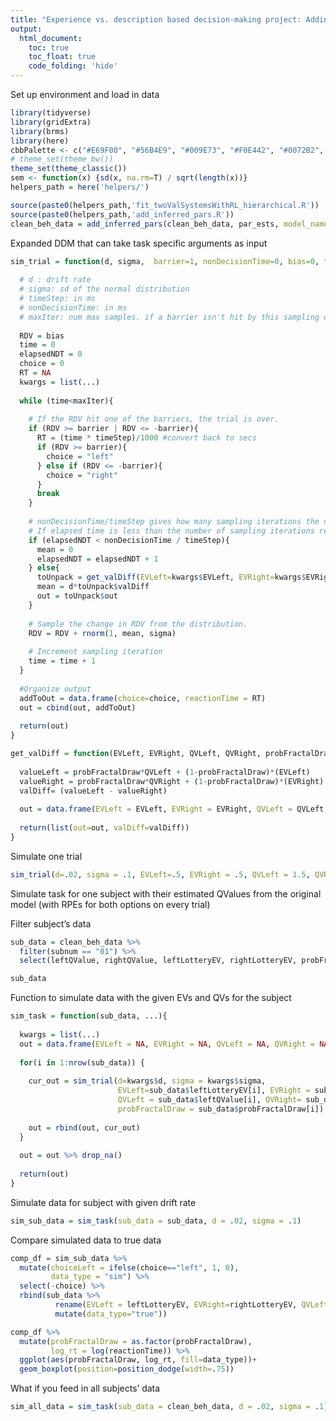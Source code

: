 ```yaml
---
title: "Experience vs. description based decision-making project: Adding arbitration to behavioral modeling"
output: 
  html_document:
    toc: true
    toc_float: true
    code_folding: 'hide'
---
```


Set up environment and load in data

```r
library(tidyverse)
library(gridExtra)
library(brms)
library(here)
cbbPalette <- c("#E69F00", "#56B4E9", "#009E73", "#F0E442", "#0072B2", "#D55E00", "#CC79A7")
# theme_set(theme_bw())
theme_set(theme_classic())
sem <- function(x) {sd(x, na.rm=T) / sqrt(length(x))}
helpers_path = here('helpers/')
```


```r
source(paste0(helpers_path,'fit_twoValSystemsWithRL_hierarchical.R'))
source(paste0(helpers_path,'add_inferred_pars.R'))
clean_beh_data = add_inferred_pars(clean_beh_data, par_ests, model_name="original")
```


Expanded DDM that can take task specific arguments as input

```r
sim_trial = function(d, sigma,  barrier=1, nonDecisionTime=0, bias=0, timeStep=10, maxIter=1000, ...){
  
  # d : drift rate
  # sigma: sd of the normal distribution 
  # timeStep: in ms
  # nonDecisionTime: in ms
  # maxIter: num max samples. if a barrier isn't hit by this sampling of evidence no decision is made. If time step is 10ms and maxIter is 1000 this would be a 10sec timeout maximum
  
  RDV = bias
  time = 0
  elapsedNDT = 0
  choice = 0
  RT = NA
  kwargs = list(...)
  
  while (time<maxIter){
    
    # If the RDV hit one of the barriers, the trial is over.
    if (RDV >= barrier | RDV <= -barrier){
      RT = (time * timeStep)/1000 #convert back to secs
      if (RDV >= barrier){
        choice = "left"
      } else if (RDV <= -barrier){
        choice = "right"
      }
      break
    } 
    
    # nonDecisionTime/timeStep gives how many sampling iterations the nonDecisionTime corresponds to
    # If elapsed time is less than the number of sampling iterations required for the nonDecisionTime set evidence sampling distribution mean to 0 so any move from starting point would only be noise
    if (elapsedNDT < nonDecisionTime / timeStep){
      mean = 0
      elapsedNDT = elapsedNDT + 1
    } else{
      toUnpack = get_valDiff(EVLeft=kwargs$EVLeft, EVRight=kwargs$EVRight, QVLeft=kwargs$QVLeft, QVRight=kwargs$QVRight, probFractalDraw=kwargs$probFractalDraw)
      mean = d*toUnpack$valDiff
      out = toUnpack$out
    }
    
    # Sample the change in RDV from the distribution.
    RDV = RDV + rnorm(1, mean, sigma)
    
    # Increment sampling iteration
    time = time + 1
  }
  
  #Organize output
  addToOut = data.frame(choice=choice, reactionTime = RT)
  out = cbind(out, addToOut)
  
  return(out)
}

get_valDiff = function(EVLeft, EVRight, QVLeft, QVRight, probFractalDraw){
  
  valueLeft = probFractalDraw*QVLeft + (1-probFractalDraw)*(EVLeft)
  valueRight = probFractalDraw*QVRight + (1-probFractalDraw)*(EVRight)
  valDiff= (valueLeft - valueRight)
  
  out = data.frame(EVLeft = EVLeft, EVRight = EVRight, QVLeft = QVLeft, QVRight = QVRight, probFractalDraw = probFractalDraw)
  
  return(list(out=out, valDiff=valDiff))
}
```

Simulate one trial

```r
sim_trial(d=.02, sigma = .1, EVLeft=.5, EVRight = .5, QVLeft = 1.5, QVRight= .5 , probFractalDraw = 1)
```
Simulate task for one subject with their estimated QValues from the original model (with RPEs for both options on every trial)

Filter subject's data

```r
sub_data = clean_beh_data %>%
  filter(subnum == "01") %>%
  select(leftQValue, rightQValue, leftLotteryEV, rightLotteryEV, probFractalDraw, reactionTime, choiceLeft)

sub_data
```

Function to simulate data with the given EVs and QVs for the subject

```r
sim_task = function(sub_data, ...){
  
  kwargs = list(...)
  out = data.frame(EVLeft = NA, EVRight = NA, QVLeft = NA, QVRight = NA, probFractalDraw = NA, choice = NA, reactionTime = NA)
  
  for(i in 1:nrow(sub_data)) {
    
    cur_out = sim_trial(d=kwargs$d, sigma = kwargs$sigma, 
                        EVLeft=sub_data$leftLotteryEV[i], EVRight = sub_data$rightLotteryEV[i], 
                        QVLeft = sub_data$leftQValue[i], QVRight= sub_data$rightQValue[i] , 
                        probFractalDraw = sub_data$probFractalDraw[i])
    
    out = rbind(out, cur_out)
  }
  
  out = out %>% drop_na()
  
  return(out)
}
```

Simulate data for subject with given drift rate

```r
sim_sub_data = sim_task(sub_data = sub_data, d = .02, sigma = .1)
```

Compare simulated data to true data

```r
comp_df = sim_sub_data %>%
  mutate(choiceLeft = ifelse(choice=="left", 1, 0),
         data_type = "sim") %>%
  select(-choice) %>%
  rbind(sub_data %>%
          rename(EVLeft = leftLotteryEV, EVRight=rightLotteryEV, QVLeft=rightQValue, QVRight=leftQValue) %>%
          mutate(data_type="true"))
```

```r
comp_df %>%
  mutate(probFractalDraw = as.factor(probFractalDraw),
         log_rt = log(reactionTime)) %>%
  ggplot(aes(probFractalDraw, log_rt, fill=data_type))+
  geom_boxplot(position=position_dodge(width=.75))
```

What if you feed in all subjects' data

```r
sim_all_data = sim_task(sub_data = clean_beh_data, d = .02, sigma = .1)
```